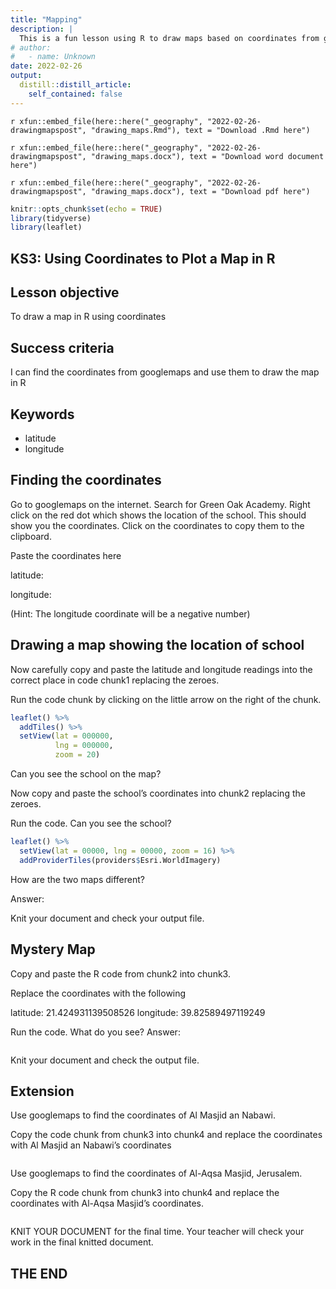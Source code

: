 ```yaml
---
title: "Mapping"
description: |
  This is a fun lesson using R to draw maps based on coordinates from googlemaps.
# author:
#   - name: Unknown
date: 2022-02-26
output:
  distill::distill_article:
    self_contained: false
---
```


`r xfun::embed_file(here::here("_geography", "2022-02-26-drawingmapspost", "drawing_maps.Rmd"), text = "Download .Rmd here")`

`r xfun::embed_file(here::here("_geography", "2022-02-26-drawingmapspost", "drawing_maps.docx"), text = "Download word document here")`

`r xfun::embed_file(here::here("_geography", "2022-02-26-drawingmapspost", "drawing_maps.docx"), text = "Download pdf here")`

```r
knitr::opts_chunk$set(echo = TRUE)
library(tidyverse)
library(leaflet)

```

## KS3: Using Coordinates to Plot a Map in R

## Lesson objective

To draw a map in R using coordinates

## Success criteria

I can find the coordinates from googlemaps and use them to draw the map in R

## Keywords

* latitude
* longitude

## Finding the coordinates

Go to googlemaps on the internet.  Search for Green Oak Academy. Right click on the red dot which shows the location of the school.  This should show you the coordinates.  Click on the coordinates to copy them to the clipboard. 

Paste the coordinates here

latitude:

longitude:

(Hint:  The longitude coordinate will be a negative number)

## Drawing a map showing the location of school

Now carefully copy and paste the latitude and longitude readings into the correct place in code chunk1 replacing the zeroes.

Run the code chunk by clicking on the little arrow on the right of the chunk.


```r
leaflet() %>%
  addTiles() %>%
  setView(lat = 000000, 
          lng = 000000,  
          zoom = 20)
```

Can you see the school on the map?  

Now copy and paste the school's coordinates into chunk2 replacing the zeroes.

Run the code.  Can you see the school? 

```r
leaflet() %>%
  setView(lat = 00000, lng = 00000, zoom = 16) %>%
  addProviderTiles(providers$Esri.WorldImagery)
```

How are the two maps different?

Answer:

Knit your document and check your output file.


## Mystery Map

Copy and paste the R code from chunk2 into chunk3.

Replace the coordinates with the following

latitude: 21.424931139508526
longitude: 39.82589497119249


Run the code.  What do you see?  Answer:

```r

```

Knit your document and check the output file.


## Extension

Use googlemaps to find the coordinates of Al Masjid an Nabawi.

Copy the code chunk from chunk3 into chunk4 and replace the coordinates with Al Masjid an Nabawi's coordinates

```r

```

Use googlemaps to find the coordinates of Al-Aqsa Masjid, Jerusalem.

Copy the R code chunk from chunk3 into chunk4 and replace the coordinates with Al-Aqsa Masjid's coordinates.



```r

```


KNIT YOUR DOCUMENT for the final time.  Your teacher will check your work in the final knitted document.

## THE END

